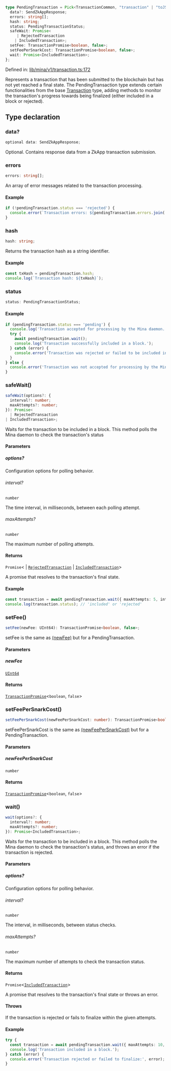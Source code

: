 ```ts
type PendingTransaction = Pick<TransactionCommon, "transaction" | "toJSON" | "toPretty"> & {
  data?: SendZkAppResponse;
  errors: string[];
  hash: string;
  status: PendingTransactionStatus;
  safeWait: Promise<
     | RejectedTransaction
    | IncludedTransaction>;
  setFee: TransactionPromise<boolean, false>;
  setFeePerSnarkCost: TransactionPromise<boolean, false>;
  wait: Promise<IncludedTransaction>;
};
```

Defined in: [lib/mina/v1/transaction.ts:172](https://github.com/o1-labs/o1js/blob/fca908c243ee8e908efacaf73a882d48759e675a/src/lib/mina/v1/transaction.ts#L172)

Represents a transaction that has been submitted to the blockchain but has not yet reached a final state.
The PendingTransaction type extends certain functionalities from the base [Transaction](Transaction.mdx) type,
adding methods to monitor the transaction's progress towards being finalized (either included in a block or rejected).

## Type declaration

### data?

```ts
optional data: SendZkAppResponse;
```

Optional. Contains response data from a ZkApp transaction submission.

### errors

```ts
errors: string[];
```

An array of error messages related to the transaction processing.

#### Example

```ts
if (!pendingTransaction.status === 'rejected') {
  console.error(`Transaction errors: ${pendingTransaction.errors.join(', ')}`);
}
```

### hash

```ts
hash: string;
```

Returns the transaction hash as a string identifier.

#### Example

```ts
const txHash = pendingTransaction.hash;
console.log(`Transaction hash: ${txHash}`);
```

### status

```ts
status: PendingTransactionStatus;
```

#### Example

```ts
if (pendingTransaction.status === 'pending') {
  console.log('Transaction accepted for processing by the Mina daemon.');
  try {
    await pendingTransaction.wait();
    console.log('Transaction successfully included in a block.');
  } catch (error) {
    console.error('Transaction was rejected or failed to be included in a block:', error);
  }
} else {
  console.error('Transaction was not accepted for processing by the Mina daemon.');
}
```

### safeWait()

```ts
safeWait(options?: {
  interval?: number;
  maxAttempts?: number;
}): Promise<
  | RejectedTransaction
| IncludedTransaction>;
```

Waits for the transaction to be included in a block. This method polls the Mina daemon to check the transaction's status

#### Parameters

##### options?

Configuration options for polling behavior.

###### interval?

`number`

The time interval, in milliseconds, between each polling attempt.

###### maxAttempts?

`number`

The maximum number of polling attempts.

#### Returns

`Promise`\<
  \| [`RejectedTransaction`](RejectedTransaction.mdx)
  \| [`IncludedTransaction`](IncludedTransaction.mdx)\>

A promise that resolves to the transaction's final state.

#### Example

```ts
const transaction = await pendingTransaction.wait({ maxAttempts: 5, interval: 1000 });
console.log(transaction.status); // 'included' or 'rejected'
```

### setFee()

```ts
setFee(newFee: UInt64): TransactionPromise<boolean, false>;
```

setFee is the same as [(newFee)](Transaction.mdx) but for a PendingTransaction.

#### Parameters

##### newFee

[`UInt64`](../classes/UInt64.mdx)

#### Returns

[`TransactionPromise`](TransactionPromise.mdx)\<`boolean`, `false`\>

### setFeePerSnarkCost()

```ts
setFeePerSnarkCost(newFeePerSnarkCost: number): TransactionPromise<boolean, false>;
```

setFeePerSnarkCost is the same as [(newFeePerSnarkCost)](Transaction.mdx) but for a PendingTransaction.

#### Parameters

##### newFeePerSnarkCost

`number`

#### Returns

[`TransactionPromise`](TransactionPromise.mdx)\<`boolean`, `false`\>

### wait()

```ts
wait(options?: {
  interval?: number;
  maxAttempts?: number;
}): Promise<IncludedTransaction>;
```

Waits for the transaction to be included in a block. This method polls the Mina daemon to check the transaction's status, and throws an error if the transaction is rejected.

#### Parameters

##### options?

Configuration options for polling behavior.

###### interval?

`number`

The interval, in milliseconds, between status checks.

###### maxAttempts?

`number`

The maximum number of attempts to check the transaction status.

#### Returns

`Promise`\<[`IncludedTransaction`](IncludedTransaction.mdx)\>

A promise that resolves to the transaction's final state or throws an error.

#### Throws

If the transaction is rejected or fails to finalize within the given attempts.

#### Example

```ts
try {
  const transaction = await pendingTransaction.wait({ maxAttempts: 10, interval: 2000 });
  console.log('Transaction included in a block.');
} catch (error) {
  console.error('Transaction rejected or failed to finalize:', error);
}
```
